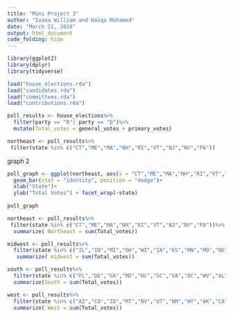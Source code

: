```yaml
---
title: "Mini Project 3"
author: "Ivana William and Haiqa Mohamed"
date: "March 21, 2018"
output: html_document
code_folding: hide
---
```


```r
library(ggplot2)
library(dplyr)
library(tidyverse)
```

```r
load("house_elections.rda")
load("candidates.rda")
load("committees.rda")
load("contributions.rda")
```

```r
poll_results <- house_elections%>%
  filter(party == "R"| party == "D")%>%
  mutate(Total_votes = general_votes + primary_votes) 
```

```r
northeast <- poll_results%>%
 filter(state %in% c("CT","ME","MA","NH","RI","VT","NJ","NY","PA"))
```
graph 2
```r
poll_graph <- ggplot(northeast, aes(x = "CT","ME","MA","NH","RI","VT","NJ","NY","PA" , y = Total_votes, fill = party)) +
  geom_bar(stat = "identity", position = "dodge")+
  xlab("State")+
  ylab("Total Votes") + facet_wrap(~state)
  
poll_graph
```





```r
northeast <- poll_results%>%
 filter(state %in% c("CT","ME","MA","NH","RI","VT","NJ","NY","PA"))%>%
  summarize( Northeast = sum(Total_votes))
```
```r
midwest <- poll_results%>%
  filter(state %in% c("IL","IN","MI","OH","WI","IA","KS","MN","MO","NE","ND","SD"))%>%
   summarize( midwest = sum(Total_votes))
```
```r
south <- poll_results%>%
  filter(state %in% c("FL","DE","GA","MD","NC","SC","VA","DC","WV","AL","KY","MI","TN","AR","LA","OK","TX")) %>%
  summarize(South = sum(Total_votes))
```
```r
west <- poll_results%>%
  filter(state %in% c("AZ","CO","ID","MT","NV","UT","NM","WY","AK","CA","OR","HI","WA"))%>%
  summarize( West = sum(Total_votes))
```



